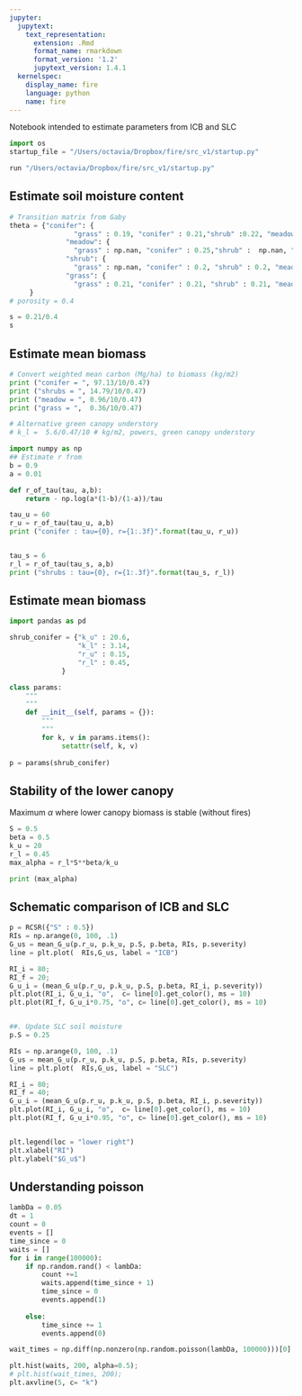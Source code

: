 ```yaml
---
jupyter:
  jupytext:
    text_representation:
      extension: .Rmd
      format_name: rmarkdown
      format_version: '1.2'
      jupytext_version: 1.4.1
  kernelspec:
    display_name: fire
    language: python
    name: fire
---
```






Notebook intended to estimate parameters from ICB and SLC 

```python
import os
startup_file = "/Users/octavia/Dropbox/fire/src_v1/startup.py"

```

```python
run "/Users/octavia/Dropbox/fire/src_v1/startup.py"
```

## Estimate soil moisture content

```python
# Transition matrix from Gaby
theta = {"conifer": {
                "grass" : 0.19, "conifer" : 0.21,"shrub" :0.22, "meadow" :0.40 },
              "meadow": {
                "grass" : np.nan, "conifer" : 0.25,"shrub" :  np.nan, "meadow" : 0.52 },
              "shrub": {
                "grass" : np.nan, "conifer" : 0.2, "shrub" : 0.2, "meadow" : np.nan },
              "grass": {
                "grass" : 0.21, "conifer" : 0.21, "shrub" : 0.21, "meadow" : np.nan }
     }
# porosity = 0.4
```

```python
s = 0.21/0.4
s
```

## Estimate mean biomass

```python
# Convert weighted mean carbon (Mg/ha) to biomass (kg/m2)
print ("conifer = ", 97.13/10/0.47)
print ("shrubs = ", 14.79/10/0.47)
print ("meadow = ", 0.96/10/0.47)
print ("grass = ",  0.36/10/0.47)

# Alternative green canopy understory
# k_l =  5.6/0.47/10 # kg/m2, powers, green canopy understory
```

```python
import numpy as np
## Estimate r from 
b = 0.9
a = 0.01

def r_of_tau(tau, a,b):
    return - np.log(a*(1-b)/(1-a))/tau

tau_u = 60
r_u = r_of_tau(tau_u, a,b)
print ("conifer : tau={0}, r={1:.3f}".format(tau_u, r_u))


tau_s = 6
r_l = r_of_tau(tau_s, a,b)
print ("shrubs : tau={0}, r={1:.3f}".format(tau_s, r_l))

```

## Estimate mean biomass

```python
import pandas as pd

shrub_conifer = {"k_u" : 20.6, 
                 "k_l" : 3.14,
                 "r_u" : 0.15,
                 "r_l" : 0.45,
             }

class params:
    """    
    """
    def __init__(self, params = {}):
        """
        """
        for k, v in params.items():
             setattr(self, k, v)
                
p = params(shrub_conifer)

```


## Stability of the lower canopy
Maximum $\alpha$ where lower canopy biomass is stable (without fires)


```python

S = 0.5
beta = 0.5
k_u = 20
r_l = 0.45
max_alpha = r_l*S**beta/k_u

print (max_alpha)
```

## Schematic comparison of ICB and SLC


```python
p = RCSR({"S" : 0.5})
RIs = np.arange(0, 100, .1)
G_us = mean_G_u(p.r_u, p.k_u, p.S, p.beta, RIs, p.severity)
line = plt.plot(  RIs,G_us, label = "ICB")

RI_i = 80; 
RI_f = 20;
G_u_i = (mean_G_u(p.r_u, p.k_u, p.S, p.beta, RI_i, p.severity))
plt.plot(RI_i, G_u_i, "o",  c= line[0].get_color(), ms = 10)
plt.plot(RI_f, G_u_i*0.75, "o", c= line[0].get_color(), ms = 10)


##. Update SLC soil moisture
p.S = 0.25

RIs = np.arange(0, 100, .1)
G_us = mean_G_u(p.r_u, p.k_u, p.S, p.beta, RIs, p.severity)
line = plt.plot(  RIs,G_us, label = "SLC")

RI_i = 80; 
RI_f = 40;
G_u_i = (mean_G_u(p.r_u, p.k_u, p.S, p.beta, RI_i, p.severity))
plt.plot(RI_i, G_u_i, "o",  c= line[0].get_color(), ms = 10)
plt.plot(RI_f, G_u_i*0.95, "o", c= line[0].get_color(), ms = 10)


plt.legend(loc = "lower right")
plt.xlabel("RI")
plt.ylabel("$G_u$")
```

## Understanding poisson

```python
lambDa = 0.05
dt = 1
count = 0
events = []
time_since = 0
waits = []
for i in range(100000):
    if np.random.rand() < lambDa:
        count +=1
        waits.append(time_since + 1)
        time_since = 0
        events.append(1)
        
    else:
        time_since += 1        
        events.append(0)
```

```python
wait_times = np.diff(np.nonzero(np.random.poisson(lambDa, 100000)))[0] 
```

```python
plt.hist(waits, 200, alpha=0.5);
# plt.hist(wait_times, 200);
plt.axvline(5, c= "k")
```

```python

```
